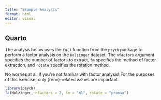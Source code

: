 ```yaml
---
title: "Example Analysis"
format: html
editor: visual
---
```


## Quarto

The analysis below uses the `fa()` function from the `psych` package to perform a factor analysis on the `Holzinger` dataset. The `nfactors` argument specifies the number of factors to extract, `fm` specifies the method of factor extraction, and `rotate` specifies the rotation method.

No worries at all if you're not familiar with factor analysis! For the purposes of this exercise, only {renv}-related issues are important.

```r
library(psych)
fa(Holzinger, nfactors = 2, fm = "ml", rotate = "promax")
```